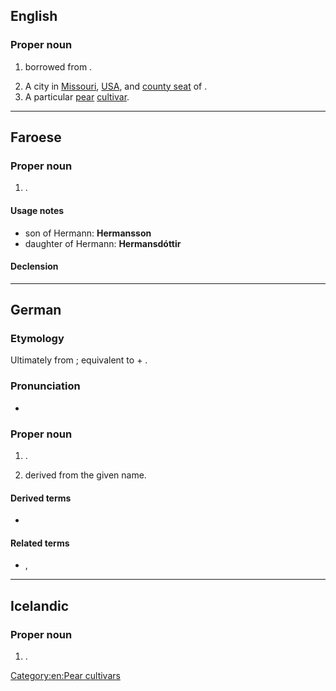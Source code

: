 ==English==
{{wikipedia}}

===Proper noun===
{{en-prop}}

# {{surname|en|from=German|dot=}} borrowed from {{bor|en|de|Hermann}}.
# A city in [[Missouri]], [[USA]], and [[county seat]] of {{l|en|Gasconade County}}.
# A particular [[pear]] [[cultivar]].

{{C|en|Missouri, USA}}
[[Category:en:Pear cultivars]]

----

==Faroese==

===Proper noun===
{{head|fo|proper noun|g=m}}

# {{given name|fo|male}}.

====Usage notes====
* son of Hermann: '''Hermansson'''
* daughter of Hermann: '''Hermansdóttir'''

====Declension====
{{fo-decl-proper-noun-s-indef|Hermann|Hermann|Hermanni|Hermans}}

----

==German==
===Etymology===
Ultimately from {{der|de|gem-pro|*harjaz}} {{m|gem-pro|*mann-}}; equivalent to {{m|de|Heer||army}} + {{m|de|Mann||man}}.
===Pronunciation===
* {{audio|de|De-Hermann.ogg|Audio}}

===Proper noun===
{{de-proper noun|m}}

# {{given name|de|male|eq=Herman}}.
# {{surname|de|from=given names|dot=}} derived from the given name.

====Derived terms====
* {{l|de|Hermannsdenkmal}}

====Related terms====
* {{l|de|Hermine}}, {{l|de|Hermina}}

----

==Icelandic==

===Proper noun===
{{head|is|proper noun|g=m}}

# {{given name|is|male|eq=Herman}}.